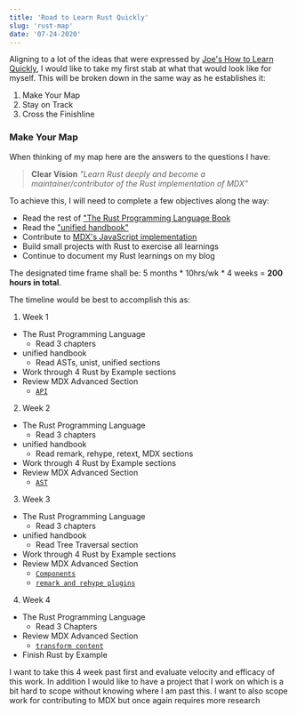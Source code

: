 ```yaml
---
title: 'Road to Learn Rust Quickly'
slug: 'rust-map'
date: '07-24-2020'
---
```


Aligning to a lot of the ideas that were expressed by <a href="https://joeprevite.com/learn-quickly">Joe's How to Learn Quickly</a>, I would like to take my first stab at what that would look like for myself. This will be broken down in the same way as he establishes it:

1. Make Your Map
2. Stay on Track
3. Cross the Finishline


### Make Your Map

When thinking of my map here are the answers to the questions I have:

> **Clear Vision**
> _"Learn Rust deeply and become a maintainer/contributor of the Rust implementation of MDX"_

To achieve this, I will need to complete a few objectives along the way:

* Read the rest of ["The Rust Programming Language Book](https://doc.rust-lang.org/book/)
* Read the ["unified handbook"](https://github.com/unifiedjs/handbook)
* Contribute to [MDX's JavaScript implementation](https://github.com/mdx-js/mdx)
* Build small projects with Rust to exercise all learnings
* Continue to document my Rust learnings on my blog

The designated time frame shall be: 5 months * 10hrs/wk * 4 weeks = **200 hours in total**.

The timeline would be best to accomplish this as:

1. Week 1
  - The Rust Programming Language
    - Read 3 chapters
  - unified handbook
    - Read ASTs, unist, unified sections
  - Work through 4 Rust by Example sections
  - Review MDX Advanced Section
    - [`API`](https://mdxjs.com/advanced/api)
2. Week 2
  - The Rust Programming Language
    - Read 3 chapters
  - unified handbook
    - Read remark, rehype, retext, MDX sections
  - Work through 4 Rust by Example sections
  - Review MDX Advanced Section
    - [`AST`](https://mdxjs.com/advanced/ast)
3. Week 3
  - The Rust Programming Language
    - Read 3 chapters
  - unified handbook
    - Read Tree Traversal section
  - Work through 4 Rust by Example sections
  - Review MDX Advanced Section
    - [`Components`](https://mdxjs.com/advanced/components)
    - [`remark and rehype plugins`](https://mdxjs.com/advanced/plugins)
4. Week 4
  - The Rust Programming Language
    - Read 3 Chapters
  - Review MDX Advanced Section
    - [`transform content`](https://mdxjs.com/advanced/transform-content)
  - Finish Rust by Example

I want to take this 4 week past first and evaluate velocity and efficacy of this work.
In addition I would like to have a project that I work on which is a bit hard to scope
without knowing where I am past this. I want to also scope work for contributing to MDX
but once again requires more research